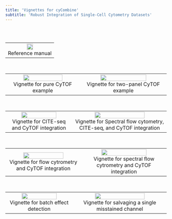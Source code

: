 ```yaml
---
title: 'Vignettes for cyCombine'
subtitle: 'Robust Integration of Single-Cell Cytometry Datasets'
---
```


<br>
<br>
<table style="width:100%">
<tr>

<td><center>[![](images/cyCombine/cyCombine.png){ width=37.5% }](https://htmlpreview.github.io/?https://github.com/shdam/cyCombine/blob/master/vignettes/cyCombine.html)<br>Reference manual</center></td>

</tr>
</table>
<br>


<table style="width:100%">
<tr>

<td><center>[![](images/cyCombine/CyTOF.png){ width=75% }](https://htmlpreview.github.io/?https://github.com/shdam/cyCombine/blob/master/vignettes/CyTOF_1panel.html)<br>Vignette for pure CyTOF example</center></td>
    
<td><center>[![](images/cyCombine/CyTOF2.png){ width=75% }](https://htmlpreview.github.io/?https://github.com/shdam/cyCombine/blob/master/vignettes/CyTOF_2panels.html)<br>Vignette for two-panel CyTOF example</center></td>

</tr>
</table>
<br>

<table style="width:100%">
<tr>

<td><center>[![](images/cyCombine/CITEseq.png){ width=75% }](https://htmlpreview.github.io/?https://github.com/shdam/cyCombine/blob/master/vignettes/CITEseq_CyTOF.html)<br>Vignette for CITE-seq and CyTOF integration</center></td>
    
<td><center>[![](images/cyCombine/Spectral_CITEseq.png){ width=75% }](https://htmlpreview.github.io/?https://github.com/shdam/cyCombine/blob/master/vignettes/CITEseq_Spectral_CyTOF.html)<br>Vignette for Spectral flow cytometry, CITE-seq, and CyTOF integration</center></td>

</tr>
</table>
<br>


<table style="width:100%">
<tr>

<td><center>[![](images/cyCombine/Flow1.png){ width=75% }](https://htmlpreview.github.io/?https://github.com/shdam/cyCombine/blob/master/vignettes/Flow_CyTOF.html)<br>Vignette for flow cytrometry and CyTOF integration</center></td>
    
<td><center>[![](images/cyCombine/Flow2.png){ width=75% }](https://htmlpreview.github.io/?https://github.com/shdam/cyCombine/blob/master/vignettes/Spectralflow_CyTOF.html)<br>Vignette for spectral flow cytrometry and CyTOF integration</center></td>

</tr>
</table>
<br>


<table style="width:100%">
<tr>

<td><center>[![](images/cyCombine/detect_effect.png){ width=75% }](https://htmlpreview.github.io/?https://github.com/shdam/cyCombine/blob/master/vignettes/detect_batch_effects.html)<br>Vignette for batch effect detection</center></td>
    
<td><center>[![](images/cyCombine/salvage_channel.png){ width=75% }](https://htmlpreview.github.io/?https://github.com/shdam/cyCombine/blob/master/vignettes/salvage_problematic.html)<br>Vignette for salvaging a single misstained channel</center></td>

</tr>
</table>